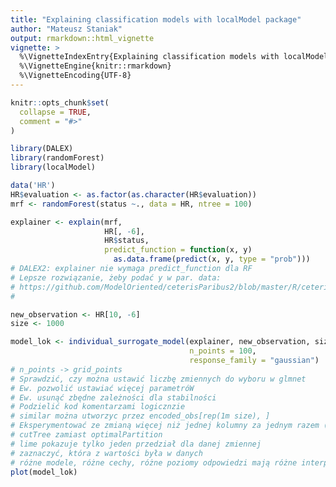 ---
title: "Explaining classification models with localModel package"
author: "Mateusz Staniak"
output: rmarkdown::html_vignette
vignette: >
  %\VignetteIndexEntry{Explaining classification models with localModel package}
  %\VignetteEngine{knitr::rmarkdown}
  %\VignetteEncoding{UTF-8}
---

```{r setup, include = FALSE}
knitr::opts_chunk$set(
  collapse = TRUE,
  comment = "#>"
)
```

```{r ex}
library(DALEX)
library(randomForest)
library(localModel)

data('HR')
HR$evaluation <- as.factor(as.character(HR$evaluation))
mrf <- randomForest(status ~., data = HR, ntree = 100)

explainer <- explain(mrf, 
                     HR[, -6],
                     HR$status,
                     predict_function = function(x, y)
                       as.data.frame(predict(x, y, type = "prob")))
# DALEX2: explainer nie wymaga predict_function dla RF
# Lepsze rozwiązanie, żeby podać y w par. data:
# https://github.com/ModelOriented/ceterisParibus2/blob/master/R/ceteris_paribus.R
#

new_observation <- HR[10, -6]
size <- 1000

model_lok <- individual_surrogate_model(explainer, new_observation, size, 
                                        n_points = 100,
                                        response_family = "gaussian")
# n_points -> grid_points
# Sprawdzić, czy można ustawić liczbę zmiennych do wyboru w glmnet
# Ew. pozwolić ustawiać więcej parametróW 
# Ew. usunąć zbędne zależności dla stabilności
# Podzielić kod komentarzami logicznzie
# similar można utworzyc przez encoded_obs[rep(1m size), ]
# Eksperymentować ze zmianą więcej niż jednej kolumny za jednym razem (liczba zmian: parametr)
# cutTree zamiast optimalPartition
# lime pokazuje tylko jeden przedział dla danej zmiennej
# zaznaczyć, która z wartości była w danych
# różne modele, różne cechy, różne poziomy odpowiedzi mają różne interpretowalne cechy
plot(model_lok)
```

